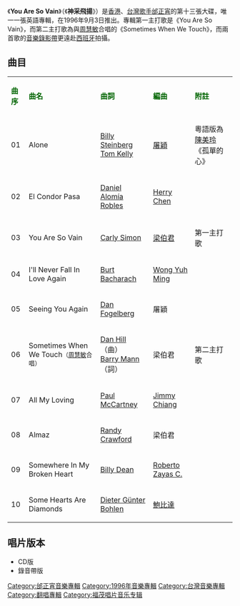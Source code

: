 {{unreferenced|time=2012-06-27T10:35:21+00:00}}
{{Album infobox | <!-- See Wikipedia:WikiProject_Albums -->
|  Name        = You Are So Vain
|  Type        = [[翻唱專輯|翻唱專輯]]
|  Artist      = [[邰正宵|邰正宵]]
|  Cover       = 邰正宵 You Are So Vain.jpg
|  Released    = 1996年9月3日
|  Recorded    = 1996年
|  Genre       = [[英語流行音樂|英語流行音樂]]
|  Length      = 43分17秒
|  Label       = [[福茂唱片|福茂唱片]]
|  Number      = 
|  Producer    = [[邰正宵|邰正宵]]
|  Last album  = [[愛歸零|愛歸零]] <br />（1996年）
|  This album  = '''You Are So Vain'''<br />（1996年）
|  Next album  = [[月光_海洋_夢|月光 海洋 夢]]<br />（1996年）
}}

《'''You Are So Vain'''》（《'''神采飛揚'''》）是[[香港|香港]]、[[台灣|台灣]][[歌手|歌手]][[邰正宵|邰正宵]]的第十三張大碟，唯一一張英語專輯，在1996年9月3日推出。專輯第一主打歌是《You Are So Vain》，而第二主打歌為與[[周慧敏|周慧敏]]合唱的《Sometimes When We Touch》，而兩首歌的[[音樂錄影帶|音樂錄影帶]]更遠赴[[西班牙|西班牙]]拍攝。

== 曲目 ==
{| class="wikitable"
|-
| <font color=darkgreen>'''曲序'''</font> || <font color=darkgreen>'''曲名'''</font> || <font color=darkgreen>'''曲詞'''</font> || <font color=darkgreen>'''編曲'''</font> || <font color=darkgreen>'''附註'''</font>
|-
| 01 || Alone || [[Billy_Steinberg|Billy Steinberg]]<br>[[Tom_Kelly|Tom Kelly]] || [[屠穎|屠穎]] ||粵語版為[[陳美玲|陳美玲]]《孤單的心》
|-
| 02 || El Condor Pasa || [[Daniel_Alomía_Robles|Daniel Alomía Robles]] || [[Herry_Chen|Herry Chen]] || 
|-
| 03 || You Are So Vain || [[Carly_Simon|Carly Simon]] || [[梁伯君|梁伯君]] || 第一主打歌
|-
| 04 || I'll Never Fall In Love Again || [[Burt_Bacharach|Burt Bacharach]] || [[Wong_Yuh_Ming|Wong Yuh Ming]] || 
|-
| 05 || Seeing You Again || [[丹·佛格柏|Dan Fogelberg]] || 屠穎 || 
|-
| 06 || Sometimes When We Touch<small>（[[周慧敏|周慧敏]]合唱）</small> || [[Dan_Hill|Dan Hill]]（曲）<br>[[Barry_Mann|Barry Mann]]（詞） || 梁伯君 || 第二主打歌
|-
| 07 || All My Loving || [[Paul_McCartney|Paul McCartney]] || [[Jimmy_Chiang|Jimmy Chiang]] || 
|-
| 08 || Almaz || [[Randy_Crawford|Randy Crawford]] || 梁伯君 ||
|-
| 09 || Somewhere In My Broken Heart || [[Billy_Dean|Billy Dean]] || [[Roberto_Zayas_C.|Roberto Zayas C.]] ||
|-
| 10 || Some Hearts Are Diamonds || [[Dieter_Günter_Bohlen|Dieter Günter Bohlen]] || [[鮑比達|鮑比達]] || 
|}

== 唱片版本 ==
*CD版
*錄音帶版

{{邰正宵}}

[[Category:邰正宵音樂專輯|Category:邰正宵音樂專輯]]
[[Category:1996年音樂專輯|Category:1996年音樂專輯]]
[[Category:台灣音樂專輯|Category:台灣音樂專輯]]
[[Category:翻唱專輯|Category:翻唱專輯]]
[[Category:福茂唱片音乐专辑|Category:福茂唱片音乐专辑]]
